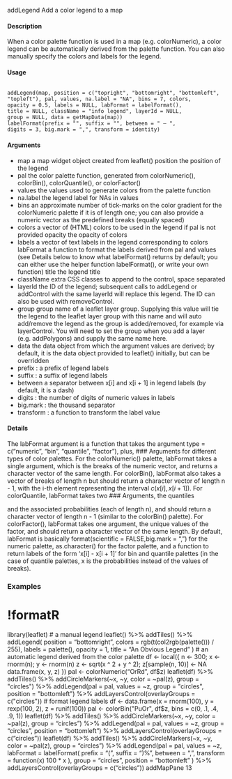 
addLegend Add a color legend to a map

#### Description
When a color palette function is used in a map (e.g. colorNumeric), a color legend can be automatically
derived from the palette function. You can also manually specify the colors and labels for
the legend.

#### Usage
<pre><code>
addLegend(map, position = c("topright", "bottomright", "bottomleft",
"topleft"), pal, values, na.label = "NA", bins = 7, colors,
opacity = 0.5, labels = NULL, labFormat = labelFormat(),
title = NULL, className = "info legend", layerId = NULL,
group = NULL, data = getMapData(map))
labelFormat(prefix = "", suffix = "", between = " &ndash; ",
digits = 3, big.mark = ",", transform = identity)
</code></pre>

#### Arguments
* map a map widget object created from leaflet() position the position of the legend
* pal the color palette function, generated from colorNumeric(), colorBin(), colorQuantile(),
or colorFactor()
* values the values used to generate colors from the palette function
* na.label the legend label for NAs in values
* bins an approximate number of tick-marks on the color gradient for the colorNumeric palette if it is of length one; you can also provide a numeric vector as the predefined breaks (equally spaced)
* colors a vector of (HTML) colors to be used in the legend if pal is not provided
opacity the opacity of colors
* labels a vector of text labels in the legend corresponding to colors labFormat a function to format the labels derived from pal and values (see Details below to know what labelFormat() returns by default; you can either use the helper
function labelFormat(), or write your own function) title the legend title
* className extra CSS classes to append to the control, space separated
* layerId the ID of the legend; subsequent calls to addLegend or addControl with the same layerId will replace this legend. The ID can also be used with removeControl.
* group group name of a leaflet layer group. Supplying this value will tie the legend to the leaflet layer group with this name and will auto add/remove the legend as the group is added/removed, for example via layerControl. You will need to set
the group when you add a layer (e.g. addPolygons) and supply the same name here.
* data the data object from which the argument values are derived; by default, it is the data object provided to leaflet() initially, but can be overridden
* prefix : a prefix of legend labels
* suffix : a suffix of legend labels
* between a separator between x[i] and x[i + 1] in legend labels (by default, it is a dash)
* digits : the number of digits of numeric values in labels
* big.mark : the thousand separator
* transform :  a function to transform the label value

#### Details

The labFormat argument is a function that takes the argument type = c("numeric", "bin", "quantile", "factor"),
plus, ### Arguments for different types of color palettes. For the colorNumeric() palette, labFormat
takes a single argument, which is the breaks of the numeric vector, and returns a character vector
of the same length. For colorBin(), labFormat also takes a vector of breaks of length n but
should return a character vector of length n - 1, with the i-th element representing the interval
$c(x[i], x[i + 1])$. For colorQuantile, labFormat takes two ### Arguments, the quantiles

and the associated probabilities (each of length n), and should return a character vector of length
n - 1 (similar to the colorBin() palette). For colorFactor(), labFormat takes one argument,
the unique values of the factor, and should return a character vector of the same length.
By default, labFormat is basically format(scientific = FALSE,big.mark = ",") for the numeric
palette, as.character() for the factor palette, and a function to return labels of the form
‘x[i] - x[i + 1]’ for bin and quantile palettes (in the case of quantile palettes, x is the probabilities
instead of the values of breaks).

### Examples
# !formatR
library(leaflet)
# a manual legend
leaflet() %>% addTiles() %>% addLegend(
position = "bottomright",
colors = rgb(t(col2rgb(palette())) / 255),
labels = palette(), opacity = 1,
title = "An Obvious Legend"
)
# an automatic legend derived from the color palette
df <- local({
n <- 300; x <- rnorm(n); y <- rnorm(n)
z <- sqrt(x ^ 2 + y ^ 2); z[sample(n, 10)] <- NA
data.frame(x, y, z)
})
pal <- colorNumeric("OrRd", df$z)
leaflet(df) %>%
addTiles() %>%
addCircleMarkers(~x, ~y, color = ~pal(z), group = "circles") %>%
addLegend(pal = pal, values = ~z, group = "circles", position = "bottomleft") %>%
addLayersControl(overlayGroups = c("circles"))
# format legend labels
df <- data.frame(x = rnorm(100), y = rexp(100, 2), z = runif(100))
pal <- colorBin("PuOr", df$z, bins = c(0, .1, .4, .9, 1))
leaflet(df) %>%
addTiles() %>%
addCircleMarkers(~x, ~y, color = ~pal(z), group = "circles") %>%
addLegend(pal = pal, values = ~z, group = "circles", position = "bottomleft") %>%
addLayersControl(overlayGroups = c("circles"))
leaflet(df) %>%
addTiles() %>%
addCircleMarkers(~x, ~y, color = ~pal(z), group = "circles") %>%
addLegend(pal = pal, values = ~z, labFormat = labelFormat(
prefix = "(", suffix = ")%", between = ", ",
transform = function(x) 100 * x
), group = "circles", position = "bottomleft" ) %>%
addLayersControl(overlayGroups = c("circles"))
addMapPane 13
